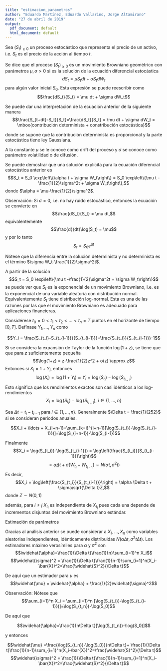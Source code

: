 ```yaml
---
title: "estimacion_parametros"
author: "Eduardo Martínez, Eduardo Vallarino, Jorge Altamirano"
date: "27 de abril de 2019"
output:
  pdf_document: default
  html_document: default
---
```


Sea $(S_t)_{\geq 0}$ un proceso estocástico que representa el precio de un activo, i.e. $S_t$ es el precio de la acción al tiempo $t$.

Se dice que el proceso $(S_t)_{\geq 0}$ es un movimiento Browniano geométrico con parámetros $\mu,\sigma>0$ si es la solución de la ecuación diferencial estocástica
$$dS_t = \mu S_t dt + \sigma S_t dW_t$$
para algún valor inicial $S_0$.
Esta expresión se puede reescribir como
$$\frac{dS_t}{S_t} = \mu dt + \sigma dW_t$$

Se puede dar una interpretación de la ecuación anterior de la siguiente manera
$$\frac{S_{t+dt}-S_t}{S_t}=\frac{dS_t}{S_t} = \mu dt + \sigma dW_t = \mbox{contribución determinista + constribución estocástica}$$

donde se supone que la contribución determinista es proporcional y la parte estocástica tiene ley Gaussiana.

A la constante $\mu$ se le conoce como drift del proceso y $\sigma$ se conoce  como parámetro volatilidad o de difusión.

Se puede demostrar que una solución explícita para la ecuación diferencial estocástica anterior es
$$S_t =  S_0 \exp\left\{\alpha t + \sigma W_t\right\} =  S_0 \exp\left\{\mu t -\frac{1}{2}\sigma^2t + \sigma W_t\right\},$$
donde $\alpha = \mu-\frac{1}{2}\sigma^2$.

Observación:
Si $\sigma = 0$, i.e. no hay ruido estocástico, entonces la ecuación se convierte en
$$\frac{dS_t}{S_t} = \mu dt,$$
equivalentemente
$$\frac{d}{dt}\log(S_t) = \mu$$
y por lo tanto
$$S_t = S_0 e^{\mu t}$$

Nótese que la diferencia entre la solución determinista y no determinista es el término $\sigma W_t-\frac{1}{2}\sigma^2t$.

A partir de la solución $$S_t = S_0 \exp\left\{\mu t -\frac{1}{2}\sigma^2t + \sigma W_t\right\}$$
se puede ver que $S_t$ es la exponencial de un movimiento Browniano, i.e. es la exponencial de una variable aleatoria con distribución normal. Equivalentemente $S_t$ tiene distribución log-normal. Esta es una de las razones por las que el movimiento Browniano es adecuado para aplicaciones financieras.

Considérese $t_0=0 < t_1 < t_2 <\ldots<t_n=T$ puntos en el horizonte de tiempo $[0,T]$. Defínase $Y_1,\ldots,Y_n$ como

$$Y_i = \frac{S_{t_i}-S_{t_{i-1}}}{S_{t_{i-1}}}=\frac{S_{t_i}}{S_{t_{i-1}}}-1$$

Si se considera la expansión de Taylor de la función $\log(1+z)$, se tiene que que para $z$ suficientemente pequeña
$$\log(1+z) = z-\frac{1}{2}z^2 + o(z) \approx z$$
Entonces si $X_i = 1+ Y_i$, entonces
$$\log(X_i) = \log(1+Y_i) \approx Y_i = \log(S_{t_i})-\log(S_{t_{i-1}})$$
Esto significa que los rendimientos exactos son casi idénticos a los log-rendimientos
$$X_i = \log(S_{t_i})-\log(S_{t_{i-1}}),\ i\in\{1,\ldots,n\}$$

Sea $\Delta t = t_i - t_{i-1}$ para $i\in\{1,\ldots,n\}$. Generalmente $\Delta t = \frac{1}{252}$ si se consideran periodos anuales.

$$X_i + \ldots + X_{i+n-1}=\sum_{k=i}^{i+n-1}[\log(S_{t_i})-\log(S_{t_{i-1}})]=\log(S_{i+n-1})-\log(S_{i-1})$$

Finalmente
$$X_i = \log(S_{t_i})-\log(S_{t_{i-1}}) = \log\left(\frac{S_{t_i}}{S_{t_{i-1}}}\right)$$
$$=\alpha \Delta t + \sigma[W_{t_i}-W_{t_{i-1}}]\sim N(\alpha t , \sigma^2 t)$$
Es decir,
$$X_i = \log\left(\frac{S_{t_i}}{S_{t_{i-1}}}\right) = \alpha \Delta t + \sigma\sqrt{\Delta t}Z,$$
donde $Z\sim N(0,1)$

además, para $i\neq j$ $X_{t_i}$ es independiente de $X_{t_j}$ pues cada una depende de incrementos disjuntos del movimiento Browniano estándar.

Estimación de parámetros

Gracias al análisis anterior se puede considerar a $X_1,\ldots,X_n$ como variables aleatorias independientes, idénticamente distribuidas $N(\alpha\Delta t,\sigma^2t \Delta t)$. Los estimadores máximo verosímiles para $\alpha$ y $\sigma^2$ son
$$\widehat{\alpha}=\frac{1}{\Delta t}\frac{1}{n}\sum_{i=1}^n X_i$$
$$\widehat{\sigma}^2 = \frac{1}{\Delta t}\frac{1}{n-1}\sum_{i=1}^n(X_i-\bar{X})^2=\frac{\widehat{S}^2}{\Delta t}$$

De aquí que un estimador para $\mu$ es
$$\widehat{\mu} = \widehat{\alpha} + \frac{1}{2}\widehat{\sigma}^2$$

Observación:
Nótese que 
$$\sum_{i=1}^n X_i = \sum_{i=1}^n [\log(S_{t_i})-\log(S_{t_{i-1}})]=\log(S_{t_n})-\log(S_0)$$

De aquí que

$$\widehat{\alpha}=\frac{1}{n\Delta t}[\log(S_{t_n})-\log(S_0)]$$

y entonces

$$\widehat{\mu} =\frac{\log(S_{t_n})-\log(S_0)}{n\Delta t}+ \frac{1}{\Delta t}\frac{1}{n-1}\sum_{i=1}^n(X_i-\bar{X})^2=\frac{\widehat{S}^2}{\Delta t}$$
$$\widehat{\sigma}^2 = \frac{1}{\Delta t}\frac{1}{n-1}\sum_{i=1}^n(X_i-\bar{X})^2=\frac{\widehat{S}^2}{\Delta t}$$
